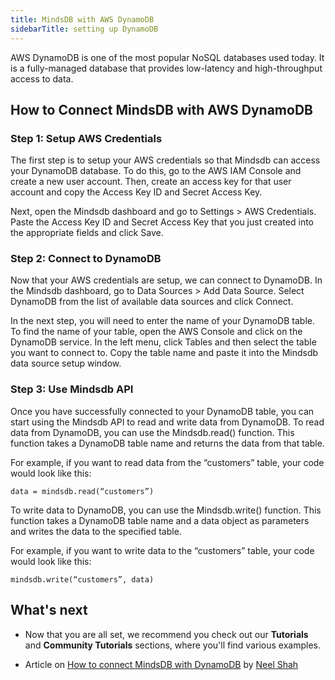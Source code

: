 ```yaml
---
title: MindsDB with AWS DynamoDB
sidebarTitle: setting up DynamoDB
---
```


AWS DynamoDB is one of the most popular NoSQL databases used today. It is a fully-managed database that provides low-latency and high-throughput access to data.

## How to Connect MindsDB with AWS DynamoDB



### Step 1: Setup AWS Credentials

The first step is to setup your AWS credentials so that Mindsdb can access your DynamoDB database. To do this, go to the AWS IAM Console and create a new user account. Then, create an access key for that user account and copy the Access Key ID and Secret Access Key.

Next, open the Mindsdb dashboard and go to Settings > AWS Credentials. Paste the Access Key ID and Secret Access Key that you just created into the appropriate fields and click Save.

### Step 2: Connect to DynamoDB

Now that your AWS credentials are setup, we can connect to DynamoDB. In the Mindsdb dashboard, go to Data Sources > Add Data Source. Select DynamoDB from the list of available data sources and click Connect.

In the next step, you will need to enter the name of your DynamoDB table. To find the name of your table, open the AWS Console and click on the DynamoDB service. In the left menu, click Tables and then select the table you want to connect to. Copy the table name and paste it into the Mindsdb data source setup window.

### Step 3: Use Mindsdb API

Once you have successfully connected to your DynamoDB table, you can start using the Mindsdb API to read and write data from DynamoDB. To read data from DynamoDB, you can use the Mindsdb.read() function. This function takes a DynamoDB table name and returns the data from that table.

For example, if you want to read data from the “customers” table, your code would look like this:

```
data = mindsdb.read(“customers”)
```
To write data to DynamoDB, you can use the Mindsdb.write() function. This function takes a DynamoDB table name and a data object as parameters and writes the data to the specified table.

For example, if you want to write data to the “customers” table, your code would look like this:

```
mindsdb.write(“customers”, data)
```
## What's next
- Now that you are all set, we recommend you check out our **Tutorials** and
**Community Tutorials** sections, where you'll find various examples.

- Article on [How to connect MindsDB with DynamoDB](https://medium.com/@shahneel2409/how-to-connect-mindsdb-with-aws-dynamodb-f8d5b01af43c)
  by [Neel Shah](https://github.com/neelshah2409)
